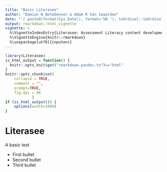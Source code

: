 ```yaml
---
title: "Basic Literasee"
author: "Damian W Betebenner & Adam R Van Iwaarden"
date: "`r paste0(format(Sys.Date(), format='%B '), toOrdinal::toOrdinal(as.numeric(format(Sys.Date(), format='%d'))), format(Sys.Date(), format=', %Y'))`"
output: rmarkdown::html_vignette
vignette: >
  %\VignetteIndexEntry{Literasee: Assessment Literacy content development via R}
  %\VignetteEngine{knitr::rmarkdown}
  %\usepackage[utf8]{inputenc}
---
```


```r
library(Literasee)
is_html_output = function() {
  knitr::opts_knit$get("rmarkdown.pandoc.to")=="html"
}
knitr::opts_chunk$set(
    collapse = TRUE,
    comment = "",
    prompt=TRUE,
    fig.dpi = 96
			)
if (is_html_output()) {
    options(width=1000)
}
```

# Literasee

A basic test

* First bullet
* Second bullet
* Third bullet
